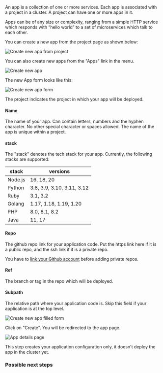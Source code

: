 An app is a collection of one or more services. Each app is associated with a project in a cluster. A project can have one or more apps in it.

Apps can be of any size or complexity, ranging from a simple HTTP service which responds with “hello world” to a set of microservices which talk to each other.

You can create a new app from the project page as shown below:

![Create new app from project](/images/create-app-from-project.png)

You can also create new apps from the "Apps" link in the menu.

![Create new app](/images/create-app-menu.png)

The new App form looks like this:

![Create new app form](/images/app-form.png)

The project indicates the project in which your app will be deployed.

#### Name

The name of your app. Can contain letters, numbers and the hyphen character. No other special character or spaces allowed. The name of the app is unique within a project.


#### stack

The "stack" denotes the tech stack for your app. Currently, the following stacks are supported:

| stack   | versions |
|---------|----------|
| Node.js | 16, 18, 20                 |
| Python  | 3.8, 3.9, 3.10, 3.11, 3.12 |
| Ruby    | 3.1, 3.2 |
| Golang  | 1.17, 1.18, 1.19, 1.20 |
| PHP     | 8.0, 8.1, 8.2 |
| Java    | 11, 17 |

#### Repo

The github repo link for your application code. Put the https link here if it is a public repo, and the ssh link if it is a private repo.

<Note>You have to [link your Github account](private-repos) before adding private repos.</Note>

#### Ref

The branch or tag in the repo which will be deployed.

#### Subpath

The relative path where your application code is. Skip this field if your application is at the top level.

![Create new app filled form](/images/app-form-filled.png)

Click on "Create". You will be redirected to the app page.

![App details page](/images/created-app.png)

<Note>This step creates your application configuration only, it doesn't deploy the app in the cluster yet.</Note>


### Possible next steps

<Card title="Configure your app" icon="wrench" iconType="duotone" href="configure-app"/>

